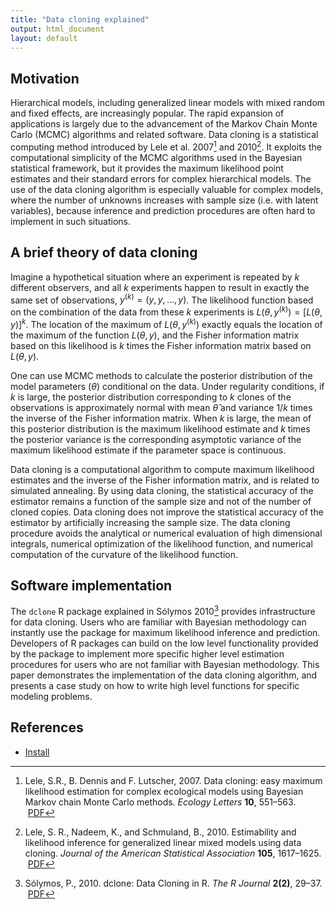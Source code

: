 ```yaml
---
title: "Data cloning explained"
output: html_document
layout: default
---
```


## Motivation

Hierarchical models, including generalized
linear models with mixed random and fixed effects, are increasingly popular.
The rapid expansion of applications is largely due to the advancement of
the Markov Chain Monte Carlo (MCMC) algorithms and related software.
Data cloning is a statistical computing method introduced by Lele et al. 2007[^Lele2007] and 2010[^Lele2010].
It exploits the computational simplicity of the MCMC algorithms
used in the Bayesian statistical framework, but it provides the maximum
likelihood point estimates and their standard errors for complex hierarchical models.
The use of the data cloning algorithm is especially valuable for complex models,
where the number of unknowns increases with sample size (i.e. with latent variables),
because inference and prediction procedures are often hard to implement in such situations.

## A brief theory of data cloning

Imagine a hypothetical situation where an experiment is repeated by $k$ different observers,
and all $k$ experiments happen to result in exactly the same set of observations, $y^{(k)} = \left(y,y,\ldots,y\right)$.
The likelihood function based on the combination of the data from these $k$ experiments
is $L(\theta, y^{\left(k\right)}) = \left[L\left(\theta, y\right)\right]^k$.
The location of the maximum of $L(\theta,y^{(k)})$ exactly equals the
location of the maximum of the function $L\left(\theta, y\right)$,
and the Fisher information matrix based on this likelihood is $k$ times the Fisher information matrix
based on $L\left(\theta, y\right)$.

One can use MCMC methods to calculate the posterior distribution of the model parameters ($\theta$)
conditional on the data. Under regularity conditions, if $k$ is large, the posterior distribution
corresponding to $k$ clones of the observations is approximately normal with mean $\hat{\theta}$
and variance $1/k$ times the inverse of the Fisher information matrix. When $k$ is large, the mean of this
posterior distribution is the maximum likelihood estimate and $k$ times the posterior variance is the
corresponding asymptotic variance of the maximum likelihood estimate if the parameter space is continuous.

Data cloning is a computational algorithm to compute maximum likelihood estimates and the
inverse of the Fisher information matrix, and is related to simulated annealing. 
By using data cloning, the statistical accuracy of the estimator remains
a function of the sample size and not of the number of cloned copies. Data cloning does not
improve the statistical accuracy of the estimator by artificially increasing the sample size.
The data cloning procedure avoids the analytical or numerical evaluation of high dimensional integrals,
numerical optimization of the likelihood function, and numerical
computation of the curvature of the likelihood function.

## Software implementation

The `dclone` R package explained in S&oacute;lymos 2010[^Solymos2010] provides infrastructure for data cloning.
Users who are familiar with Bayesian methodology can instantly use the package for maximum likelihood
inference and prediction. Developers of R packages can build on the low level functionality provided by
the package to implement more specific higher level estimation procedures
for users who are not familiar with Bayesian methodology.
This paper demonstrates the implementation of the data cloning algorithm, and presents a case study on
how to write high level functions for specific modeling problems.

## References

[^Lele2007]: Lele, S.R., B. Dennis and F. Lutscher, 2007. Data cloning: easy maximum likelihood estimation for complex ecological models using Bayesian Markov chain Monte Carlo methods. *Ecology Letters* **10**, 551&ndash;563. <i class="fa fa-file-pdf-o"></i>&nbsp;[PDF](http://www.math.ualberta.ca/~slele/publications/Lele%20Dennis%20Lutscher%20data%20cloning%20Ecology%20Letters%2020071.pdf)

[^Lele2010]: Lele, S. R., Nadeem, K., and Schmuland, B., 2010. Estimability and likelihood inference for generalized linear mixed models using data cloning. *Journal of the American Statistical Association* **105**, 1617&ndash;1625. <i class="fa fa-file-pdf-o"></i>&nbsp;[PDF](http://www.math.ualberta.ca/~slele/publications/Lele%20et%20al%20GLMM%202010.pdf)

[^Solymos2010]: S&oacute;lymos, P., 2010. dclone: Data Cloning in R. *The R Journal* **2(2)**, 29&ndash;37. <i class="fa fa-file-pdf-o"></i>&nbsp;[PDF](http://journal.r-project.org/archive/2010-2/RJournal_2010-2_Solymos.pdf)

<ul class="pager">
<li class="next"><a href="{{ site.baseurl }}/courses/{{ page.course.year }}/{{ page.course.location | downcase }}/{{ page.course.next }}.html">Install <i class="fa fa-caret-right"></i></a></li>
</ul>
